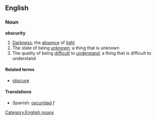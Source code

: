 ==English==
===Noun===
'''obscurity'''
#[[Darkness]]; the [[absence]] of [[light]]
#The state of being [[unknown]]; a thing that is unknown
#The quality of being [[difficult]] to [[understand]]; a thing that is difficult to understand

====Related terms====
*[[obscure]]

====Translations====
*Spanish: [[oscuridad]] ''f''

[[Category:English nouns]]